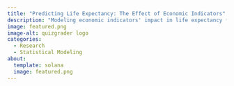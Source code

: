 ```yaml
---
title: "Predicting Life Expectancy: The Effect of Economic Indicators"
description: "Modeling economic indicators' impact in life expectancy from 2000-2015"
image: featured.png
image-alt: quizgrader logo
categories:
  - Research
  - Statistical Modeling
about:
  template: solana
  image: featured.png
---
```


